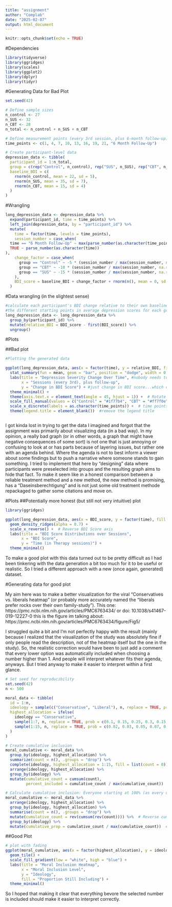 ```yaml
---
title: "assignment"
author: "Complab"
date: "2025-02-07"
output: html_document
---
```


```r
knitr::opts_chunk$set(echo = TRUE)
```

#Dependencies

```r
library(tidyverse)
library(ggridges)
library(scales)
library(ggplot2)
library(dplyr)
library(tidyr)
```

#Generating Data for Bad Plot

```r

set.seed(42)

# Define sample sizes
n_control <- 27
n_SUS <- 32
n_CBT <- 28
n_total <- n_control + n_SUS + n_CBT

# Define measurement points (every 3rd session, plus 6-month follow-up)
time_points <- c(1, 4, 7, 10, 13, 16, 19, 21, "6 Month Follow-Up")

# Create participant-level data
depression_data <- tibble(
  participant_id = 1:n_total,
  group = c(rep("Control", n_control), rep("SUS", n_SUS), rep("CBT", n_CBT)),
  baseline_BDI = c(
    rnorm(n_control, mean = 22, sd = 5),
    rnorm(n_SUS, mean = 35, sd = 7),
    rnorm(n_CBT, mean = 15, sd = 4)
  )
)

```


#Wrangling

```r
long_depression_data <- depression_data %>%
  expand(participant_id, time = time_points) %>%
  left_join(depression_data, by = "participant_id") %>%
  mutate(
    time = factor(time, levels = time_points),
    session_number = case_when(
  time == "6 Month Follow-Up" ~ max(parse_number(as.character(time_points)), na.rm = TRUE) + 3,
  TRUE ~ parse_number(as.character(time))
),
    change_factor = case_when(
      group == "Control" ~ -5 * (session_number / max(session_number, na.rm = TRUE)),
      group == "CBT" ~ -10 * (session_number / max(session_number, na.rm = TRUE)),
      group == "SUS" ~ -15 * (session_number / max(session_number, na.rm = TRUE))
    ),
    BDI_score = baseline_BDI + change_factor + rnorm(n(), mean = 0, sd = 2)
  )


```
#Data wrangling (in the slightest sense)

```r
#calculate each participant's BDI change relative to their own baseline to hide 
#the different starting points in average depression scores for each group
long_depression_data <- long_depression_data %>%
  group_by(participant_id) %>%
  mutate(relative_BDI = BDI_score - first(BDI_score)) %>%
  ungroup()

```

#Plots

##Bad plot
```r

#Plotting the generated data

ggplot(long_depression_data, aes(x = factor(time), y = relative_BDI, fill = factor(group, levels = c("Control", "CBT", "SUS")))) +
  stat_summary(fun = mean, geom = "bar", position = "dodge", width = 0.7) +  # Bar plot with dodge for side-by-side comparison to make SUS look better
  labs(title = "Depression Severity Change Over Time", #nobody needs to directly notice it's normalized, so title is not as specific as it should be
       x = "Sessions (every 3rd), plus follow-up",
       y = "Change in BDI Score") + #just change in BDI score...which could mean "change to baseline" or maybe change overall
  theme_minimal() +
  theme(axis.text.x = element_text(angle = 45, hjust = 1)) +  # Rotate x-axis labels for better readability
  scale_fill_manual(values = c("Control" = "#1f77b4", "CBT" = "#ff7f0e", "SUS" = "#2ca02c")) +  
  scale_x_discrete(labels = as.character(time_points)) +  # time points were weird so chatGPT helped
  theme(legend.title = element_blank())  #remove the legend title



```



I got kinda lost in trying to get the data I imagined and forgot that the assignment was primarily about visualizing data (in a bad way). In my opinion, a really bad graph (or in other words, a graph that might have negative consequences of some sort) is not one that is just annoying or confusing to look at or has parts because of layering issues, but rather one with an agenda behind. Where the agenda is not to best inform a viewer about some findings but to push a narrative where someone stands to gain something. I tried to implement that here by "designing" data where participants were preselected into groups and the resulting graph aims to hide that fact. To make it seem like in a honest comparison between a reliable treatment method and a new method, the new method is promising, has a "Daseinsberechtigung" and is not just some old treatment methode repackaged to gather some citations and move on. 


#Plots 
##Potentially more honest (but still not very intuitive) plot

```r

library(ggridges)

ggplot(long_depression_data, aes(x = BDI_score, y = factor(time), fill = group)) +
  geom_density_ridges(alpha = 0.7) +
  scale_x_reverse() +  # Reverse BDI Score axis
  labs(title = "BDI Score Distributions over Sessions",
       x = "BDI Score",
       y = "Time (in Therapy sessions)") +
  theme_minimal()


```

To make a good plot with this data turned out to be pretty difficult as I had been tinkering with the data generation a bit too much for it to be useful or realistic. So I tried a different approach with a new (once again, generated) dataset.





#Generating data for good plot

My aim here was to make a better visualization for the viral "Conservatives vs. liberals heatmap" (or probably more accurately named the "liberals prefer rocks over their own family-study"). This one: https://pmc.ncbi.nlm.nih.gov/articles/PMC6763434/ or doi: 10.1038/s41467-019-12227-0
this is the figure im talking about: https://pmc.ncbi.nlm.nih.gov/articles/PMC6763434/figure/Fig5/



I struggled quite a bit and I'm not perfectly happy with the result (mainly because I realized that the visualization of the study was absolutely fine if only people read the description, not of the heatmap itself but the one in the study). So, the realistic correction would have been to just add a comment that every lower option was automatically included when choosing a number higher than 1. And people will interpret whatever fits their agenda, anyways. But I tried anyway to make it easier to interpret within a first glance.

```r


# Set seed for reproducibility
set.seed(42)
n <- 500

moral_data <- tibble(
  id = 1:n,
  ideology = sample(c("Conservative", "Liberal"), n, replace = TRUE, prob = c(0.5, 0.5)), #make 2 groups
  highest_allocation = ifelse(
    ideology == "Conservative",
    sample(1:7, n, replace = TRUE, prob = c(0.1, 0.15, 0.25, 0.3, 0.15, 0.05, 0.02)), #allocate 3-4 as the median for conservatives, as I think it was in the study)
    sample(1:15, n, replace = TRUE, prob = c(0.02, 0.03, 0.05, 0.07, 0.08, 0.1, 0.1, 0.08, 0.07, 0.07, 0.08, 0.1, 0.06, 0.05, 0.04))
  )
)

# Create cumulative inclusion
moral_cumulative <- moral_data %>%
  group_by(ideology, highest_allocation) %>%
  summarize(count = n(), .groups = "drop") %>%
  complete(ideology, highest_allocation = 1:15, fill = list(count = 0)) %>%
  arrange(ideology, highest_allocation) %>%
  group_by(ideology) %>%
  mutate(cumulative_count = cumsum(count),
         percent_included = cumulative_count / max(cumulative_count))

# Calculate cumulative inclusion: Everyone starting at 100% (as every option beforehand is included automatically)
moral_cumulative <- moral_data %>%
  arrange(ideology, highest_allocation) %>%
  group_by(ideology, highest_allocation) %>%
  summarise(count = n(), .groups = "drop") %>%
  mutate(cumulative_count = rev(cumsum(rev(count)))) %>%  # Reverse cumulative sum (i struggled a long time with the fading not working as intended, so chatGPT helped out in the end)
  group_by(ideology) %>%
  mutate(cumulative_prop = cumulative_count / max(cumulative_count))  # Normalize to 1 for percentage


```

##Good Plot

```r
# plot with fading
ggplot(moral_cumulative, aes(x = factor(highest_allocation), y = ideology, fill = cumulative_prop)) +
  geom_tile() +
  scale_fill_gradient(low = "white", high = "blue") +
  labs(title = "Moral Inclusion Heatmap",
       x = "Moral Inclusion Level",
       y = "Ideology",
       fill = "Proportion Still Including") +
  theme_minimal()

```



So I hoped that making it clear that everything bevore the selected number is included should make it easier to interpret correctly. 